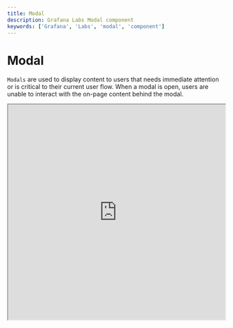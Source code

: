 ```yaml
---
title: Modal
description: Grafana Labs Modal component
keywords: ['Grafana', 'Labs', 'modal', 'component']
---
```



# Modal <Badge text='draft' color='orange'></Badge>

`Modals` are used to display content to users that needs immediate attention or is critical to their current user flow. When a modal is open, users are unable to interact with the on-page content behind the modal.

<iframe
  src="https://developers.grafana.com/ui/latest/index.html?path=/story/overlays-modal--basic&full=1&shortcuts=false&singleStory=true"
  width="100%"
  height="500px"
></iframe>
